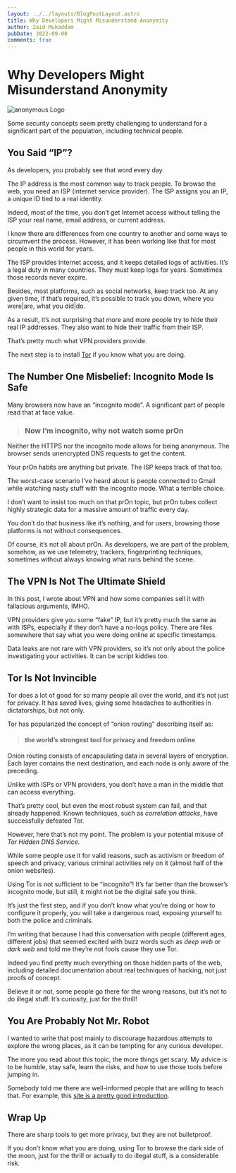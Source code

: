 ```yaml
---
layout: ../../layouts/BlogPostLayout.astro
title: Why Developers Might Misunderstand Anonymity
author: Zaid Mukaddam
pubDate: 2022-09-08
comments: true
---
```


# Why Developers Might Misunderstand Anonymity

<img src="/images/developers-anonymity.png" alt="anonymous Logo" class="rounded-xl" />

Some security concepts seem pretty challenging to understand for a significant part of the population, including technical people.

## You Said “IP”?

As developers, you probably see that word every day.

The IP address is the most common way to track people. To browse the web, you need an ISP (internet service provider). The ISP assigns you an IP, a unique ID tied to a real identity.

Indeed, most of the time, you don’t get Internet access without telling the ISP your real name, email address, or current address.

I know there are differences from one country to another and some ways to circumvent the process. However, it has been working like that for most people in this world for years.

The ISP provides Internet access, and it keeps detailed logs of activities. It’s a legal duty in many countries. They must keep logs for years. Sometimes those records never expire.

Besides, most platforms, such as social networks, keep track too. At any given time, if that’s required, it’s possible to track you down, where you were|are, what you did|do.

As a result, it’s not surprising that more and more people try to hide their real IP addresses. They also want to hide their traffic from their ISP.

That’s pretty much what VPN providers provide.

The next step is to install [Tor](https://www.torproject.org/) if you know what you are doing.

## The Number One Misbelief: Incognito Mode Is Safe

Many browsers now have an “incognito mode”. A significant part of people read that at face value.

> ### Now I’m incognito, why not watch some prOn

Neither the HTTPS nor the incognito mode allows for being anonymous. The browser sends unencrypted DNS requests to get the content.

Your prOn habits are anything but private. The ISP keeps track of that too.

The worst-case scenario I’ve heard about is people connected to Gmail while watching nasty stuff with the incognito mode. What a terrible choice.

I don’t want to insist too much on that prOn topic, but prOn tubes collect highly strategic data for a massive amount of traffic every day.

You don’t do that business like it’s nothing, and for users, browsing those platforms is not without consequences.

Of course, it’s not all about prOn. As developers, we are part of the problem, somehow, as we use telemetry, trackers, fingerprinting techniques, sometimes without always knowing what runs behind the scene.

## The VPN Is Not The Ultimate Shield

In this post, I wrote about VPN and how some companies sell it with fallacious arguments, IMHO.

VPN providers give you some “fake” IP, but it’s pretty much the same as with ISPs, especially if they don’t have a no-logs policy. There are files somewhere that say what you were doing online at specific timestamps.

Data leaks are not rare with VPN providers, so it’s not only about the police investigating your activities. It can be script kiddies too.

## Tor Is Not Invincible

Tor does a lot of good for so many people all over the world, and it’s not just for privacy. It has saved lives, giving some headaches to authorities in dictatorships, but not only.

Tor has popularized the concept of “onion routing” describing itself as:

> #### the world’s strongest tool for privacy and freedom online
Onion routing consists of encapsulating data in several layers of encryption. Each layer contains the next destination, and each node is only aware of the preceding.

Unlike with ISPs or VPN providers, you don’t have a man in the middle that can access everything.

That’s pretty cool, but even the most robust system can fail, and that already happened. Known techniques, such as _correlation attacks_, have successfully defeated Tor.

However, here that’s not my point. The problem is your potential misuse of _Tor Hidden DNS Service_.

While some people use it for valid reasons, such as activism or freedom of speech and privacy, various criminal activities rely on it (almost half of the onion websites).

Using Tor is not sufficient to be “incognito”! It’s far better than the browser’s incognito mode, but still, it might not be the digital safe you think.

It’s just the first step, and if you don’t know what you’re doing or how to configure it properly, you will take a dangerous road, exposing yourself to both the police and criminals.

I’m writing that because I had this conversation with people (different ages, different jobs) that seemed excited with buzz words such as _deep web_ or _dark web_ and told me they’re not fools cause they use Tor.

Indeed you find pretty much everything on those hidden parts of the web, including detailed documentation about real techniques of hacking, not just proofs of concept.

Believe it or not, some people go there for the wrong reasons, but it’s not to do illegal stuff. It’s curiosity, just for the thrill!

## You Are Probably Not Mr. Robot
I wanted to write that post mainly to discourage hazardous attempts to explore the wrong places, as it can be tempting for any curious developer.

The more you read about this topic, the more things get scary. My advice is to be humble, stay safe, learn the risks, and how to use those tools before jumping in.

Somebody told me there are well-informed people that are willing to teach that. For example, this [site is a pretty good introduction](https://anonymousplanet.org/guide.html).

## Wrap Up

There are sharp tools to get more privacy, but they are not bulletproof.

If you don’t know what you are doing, using Tor to browse the dark side of the moon, just for the thrill or actually to do illegal stuff, is a considerable risk.
